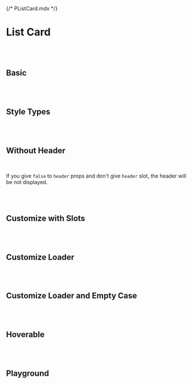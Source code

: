 {/* PListCard.mdx */}



<Meta of={PListCardStories} />


# List Card
<br/>
<br/>

## Basic
<Canvas of={PListCardStories.Basic} />

<br/>
<br/>

## Style Types
<Canvas of={PListCardStories.StyleTypes} />

<br/>
<br/>

## Without Header

<br/>

If you give ```false``` to ```header``` props and don't give ```header``` slot, the header will be not displayed.<br/>

<Canvas of={PListCardStories.WithoutHeader} />

<br/>
<br/>

## Customize with Slots
<Canvas of={PListCardStories.CustomizeWithSlots} />

<br/>
<br/>

## Customize Loader
<Canvas of={PListCardStories.CustomizeLoader} />

<br/>
<br/>

## Customize Loader and Empty Case
<Canvas of={PListCardStories.CustomizeLoaderAndEmptyCase} />

<br/>
<br/>

## Hoverable
<Canvas of={PListCardStories.Hoverable} />

<br/>
<br/>


## Playground

<Canvas of={PListCardStories.Playground} />
<Controls of={PListCardStories.Playground} />
